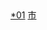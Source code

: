 [[Category:遂宁行政区划|*01]]
[[Category:四川各市州县级行政区|市]]
{{catmore|遂宁市}}
<br>{{hideh
|Head = 遂宁各区县所辖乡镇与街道
|FrameStyle   = border:solid 1px #0000ff;
|HeadStyle    = text-align:left;background:transparent;
|ContentStyle = background: #FFFFE0;
}}
{{edit|Template:遂宁市船山区行政区划}}{{遂宁市船山区行政区划}}
{{edit|Template:遂宁市安居区行政区划}}{{遂宁市安居区行政区划}}
{{edit|Template:射洪市行政区划}}{{射洪市行政区划}}
{{edit|Template:蓬溪县行政区划}}{{蓬溪县行政区划}}
{{edit|Template:大英县行政区划}}{{大英县行政区划}}
{{hidef}}